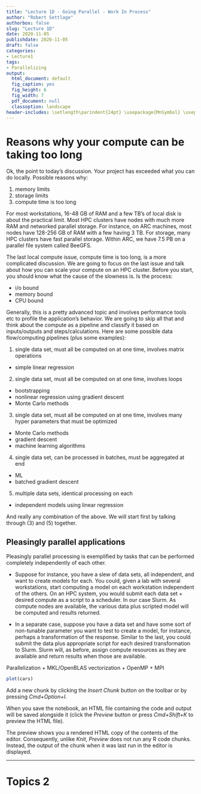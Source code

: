 ```yaml
---
title: "Lecture 1D - Going Parallel - Work In Process"
author: "Robert Settlage"
authorbox: false
slug: "Lecture 1D"
date: 2020-11-05
publishdate: 2020-11-05
draft: false
categories:
- Lecture1
tags:
- Parallelizing
output:
  html_document: default
  fig_caption: yes
  fig_height: 6
  fig_width: 7
  pdf_document: null
  classoption: landscape
header-includes: \setlength\parindent{24pt} \usepackage{MnSymbol} \usepackage{mathrsfs}
---
```


# Reasons why your compute can be taking too long 

Ok, the point to today's discussion.  Your project has exceeded what you can do locally.  Possible reasons why:

1. memory limits
2. storage limits
3. compute time is too long

For most workstations, 16-48 GB of RAM and a few TB's of local disk is about the practical limit.  Most HPC clusters have nodes with much more RAM and networked parallel storage.  For instance, on ARC machines, most nodes have 128-256 GB of RAM with a few having 3 TB.  For storage, many HPC clusters have fast parallel storage.  Within ARC, we have 7.5 PB on a parallel file system called BeeGFS.

The last local compute issue, compute time is too long, is a more complicated discussion.  We are going to focus on the last issue and talk about how you can scale your compute on an HPC cluster.  Before you start, you should know what the cause of the slowness is.  Is the process:

+ i/o bound
+ memory bound
+ CPU bound

Generally, this is a pretty advanced topic and involves performance tools etc to profile the application's behavior.  We are going to skip all that and think about the compute as a pipeline and classify it based on inputs/outputs and steps/calculations.  Here are some possible data flow/computing pipelines (plus some examples):

1. single data set, must all be computed on at one time, involves matrix operations 
  + simple linear regression
2. single data set, must all be computed on at one time, involves loops 
  + bootstrapping
  + nonlinear regression using gradient descent
  + Monte Carlo methods
3. single data set, must all be computed on at one time, involves many hyper parameters that must be optimized 
  + Monte Carlo methods
  + gradient descent
  + machine learning algorithms
4. single data set, can be processed in batches, must be aggregated at end 
  + ML
  + batched gradient descent
5. multiple data sets, identical processing on each 
  + independent models using linear regression

And really any combination of the above.  We will start first by talking through (3) and (5) together.

## Pleasingly parallel applications

Pleasingly parallel processing is exemplified by tasks that can be performed completely independently of each other.

- Suppose for instance, you have a slew of data sets, all independent, and want to create models for each.  You could, given a lab with several workstations, start computing a model on each workstation independent of the others.  On an HPC system, you would submit each data set + desired compute as a script to a scheduler.  In our case Slurm.  As compute nodes are available, the various data plus scripted model will be computed and results returned.

- In a separate case, suppose you have a data set and have some sort of non-tunable parameter you want to test to create a model, for instance, perhaps a transformation of the response.  Similar to the last, you could submit the data plus appropriate script for each desired transformation to Slurm.  Slurm will, as before, assign compute resources as they are available and return results when those are available.




Parallelization
  + MKL/OpenBLAS vectorization
  + OpenMP
  + MPI 

```r
plot(cars)
```

Add a new chunk by clicking the *Insert Chunk* button on the toolbar or by pressing *Cmd+Option+I*.

When you save the notebook, an HTML file containing the code and output will be saved alongside it (click the *Preview* button or press *Cmd+Shift+K* to preview the HTML file). 

The preview shows you a rendered HTML copy of the contents of the editor. Consequently, unlike *Knit*, *Preview* does not run any R code chunks. Instead, the output of the chunk when it was last run in the editor is displayed.

----

# Topics 2

